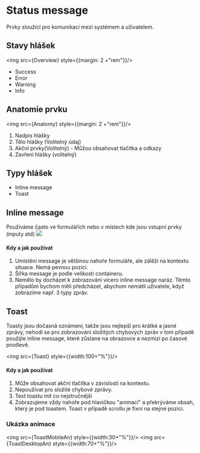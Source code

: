 





<Meta title="2. Guideline/Status message (dodělávky + vývoj)" /> 

<div style={{backgroundColor:"#F5F5F5", padding:3+"rem", marginBottom: 3+"rem"}}>

# Status message
Prvky sloužící pro komunikaci mezi systémem a uživatelem. 

</div>





## Stavy hlášek
<img src={Overview} style={{margin: 2 +"rem"}}/>   


-   Success    
-   Error
-   Warning
-   Info
    


## Anatomie prvku
<img src={Anatomy} style={{margin: 2 +"rem"}}/>   

1. Nadpis hlášky
2. Tělo hlášky (Volitelný údaj)
3. Akční prvky(Volitelný) - Můžou obsahovat tlačítka a odkazy
4. Zavření hlášky (volitelný)

## Typy hlášek

-   Inline message
-   Toast

## Inline message
Používáme často ve formulářích nebo v místech kde jsou vstupní prvky (inputy atd)
<img src={Inline}/> 

#### Kdy a jak používat

1. Umístění message je většinou nahoře formuláře, ale zálěží na kontextu situace. Nemá pevnou pozici. 
2. Šířka message je podle velikosti containeru. 
3. Nemělo by docházet k zobrazování vícero inline message naráz. Těmto případům bychom měli předcházet, abychom nemátli uživatele, když zobrazíme např. 3 typy zpráv. 



## Toast
Toasty jsou dočasná oznámení, takže jsou nejlepší pro krátké a jasné zprávy, nehodí se pro zobrazování složitých chybových zpráv v tom případě použijte inline message, které zůstane na obrazovce a nezmizí po časové prodlevě.    

<img src={Toast} style={{width:100+"%"}}/>

#### Kdy a jak používat

1. Může obsahovat akční tlačítka v závislosti na kontextu.
2. Nepoužívat pro složité chybové zprávy.
3. Text toastu mít co nejstručnější
4. Zobrazujeme vždy nahoře pod hlavičkou "animací" a překrýváme obsah, který je pod toastem. Toast v případě scrollu je fixní na stejné     pozici. 

### Ukázka animace
<img src={ToastMobileAn} style={{width:30+"%"}}/>
<img src={ToastDesktopAn} style={{width:70+"%"}}/>
